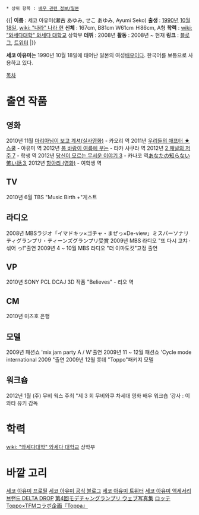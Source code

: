  * 상위 항목 : [[배우 관련 정보/일본]]

{{|
'''이름''' : 세코 아유미(瀬古 あゆみ, せこ あゆみ, Ayumi Seko)
'''출생''' : [[1990년]] [[10월 18일]], [[wiki: "나라" 나라 현]]
'''신체''' : 167cm, B81cm Ｗ61cm Ｈ86cm, A형
'''학력''' : [[wiki: "와세다대학" 와세다 대학교]] 상학부
'''데뷔''' : 2008년
'''활동''' : 2008년 ~ 현재
'''링크''' : [http://ameblo.jp/ayumi-seko/ 블로그], [https://twitter.com/sekoayumikan 트위터]
|}}


'''세코 아유미'''는 1990년 10월 18일에 태어난 일본의 여성[[배우]]이다. 한국어를 보통으로 사용하고 있다.


[[목차]]

= 출연 작품 =
== 영화 ==
2010년 11월 [[마리아님이 보고 계셔(실사영화)]] - 카오리 역
2011년 [[우리들의 애프터 ★ 스쿨]] - 아유미 역
2012년 [[봄 바람이 여름에 부는]] - 타카 사쿠라 역
2012년 [[2 채널의 저주 7]] - 학생 역
2012년 [[당신이 모르는 무서운 이야기 3]] - 카나코 역[http://www.discas.net/netdvd/dvd/goodsDetail.do?titleID=1680644081 あなたの知らない怖い話３]
2012년 [[항아리 (영화)]] - 여학생 역


== TV ==
2010년 6월 TBS "Music Birth +"게스트

== 라디오 ==
2008년 MBSラジオ「イマドキッ×ゴチャ・まぜっ×De-view」ミスパーソナリティグランプリ・ティーンズグランプリ受賞
2009년 MBS 라디오 "또 다시 고챠 · 섞어 っ!"출연
2009년 4 ~ 10월 MBS 라디오 "더 이마도킷"고정 출연



== VP ==
2010년 SONY PCL DCAJ 3D 작품 "Believes" - 리오 역

== CM ==
2010년 미즈호 은행

== 모델 ==
2009년 패션쇼 'mix jam party A / W'출연
2009년 11 ~ 12월 패션쇼 'Cycle mode international 2009 "출연
2009년 12월 롯데 "Toppo"패키지 모델

== 워크숍 ==
2012년 1월 (주) 무비 웍스 주최 "제 3 회 무비와쿠 차세대 영화 배우 워크숍 '강사 : 이와타 유키 감독

= 학력 =
[[wiki: "와세다대학" 와세다 대학교]] 상학부


= 바깥 고리 =
[http://www.pacvoice.com/management/detail/ayumi-seko.html 세코 아유미 프로필]
[http://ameblo.jp/ayumi-seko/ 세코 아유미 공식 블로그]
[https://twitter.com/sekoayumikan 세코 아유미 트위터]
[https://twitter.com/DELTA_DROP 세코 아유미 액세서리 브랜드 DELTA DROP]
[http://www.tfm.co.jp/lock/modelbook4/ayumikan.html 第4回モデチャングランプリ ウェブ写真集]
[http://www.tfm.co.jp/lock/toppa04/ ロッテToppo×TFMコラボ企画『Toppa』]

